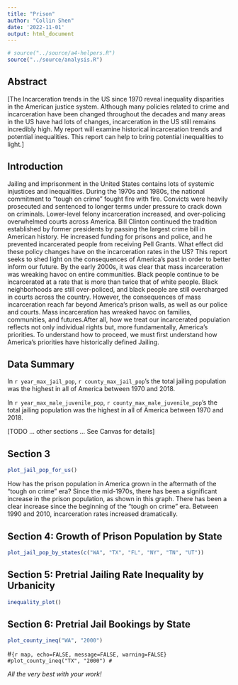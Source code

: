 ```yaml
---
title: "Prison"
author: "Collin Shen"
date: '2022-11-01'
output: html_document
---
```


```r
# source("../source/a4-helpers.R")
source("../source/analysis.R")
```

## Abstract 
[The Incarceration trends in the US since 1970 reveal inequality disparities in the American justice system. Although many policies related to crime and incarceration have been changed throughout the decades and many areas in the US have had lots of changes, incarceration in the US still remains incredibly high. My report will examine historical incarceration trends and potential inequalities. This report can help to bring potential inequalities to light.]



## Introduction 


Jailing and imprisonment in the United States contains lots of systemic injustices and inequalities. During the 1970s and 1980s, the national commitment to "tough on crime" fought fire with fire. Convicts were heavily prosecuted and sentenced to longer terms under pressure to crack down on criminals. Lower-level felony incarceration increased, and over-policing overwhelmed courts across America. Bill Clinton continued the tradition established by former presidents by passing the largest crime bill in American history. He increased funding for prisons and police, and he prevented incarcerated people from receiving Pell Grants. What effect did these policy changes have on the incarceration rates in the US? This report seeks to shed light on the consequences of America's past in order to better inform our future. By the early 2000s, it was clear that mass incarceration was wreaking havoc on entire communities. Black people continue to be incarcerated at a rate that is more than twice that of white people. Black neighborhoods are still over-policed, and black people are still overcharged in courts across the country. However, the consequences of mass incarceration reach far beyond America's prison walls, as well as our police and courts. Mass incarceration has wreaked havoc on families, communities, and futures.After all, how we treat our incarcerated population reflects not only individual rights but, more fundamentally, America's priorities. To understand how to proceed, we must first understand how America's priorities have historically defined Jailing.

 

## Data Summary 
In `r year_max_jail_pop`, `r county_max_jail_pop`'s the total jailing population was the highest in all of America between 1970 and 2018. 

In `r year_max_male_juvenile_pop`, `r county_max_male_juvenile_pop`'s the total jailing population was the highest in all of America between 1970 and 2018. 

[TODO ... other sections ... See Canvas for details]



## Section 3

```r
plot_jail_pop_for_us()
```

How has the prison population in America grown in the aftermath of the "tough on crime" era? Since the mid-1970s, there has been a significant increase in the prison population, as shown in this graph. There has been a clear increase since the beginning of the "tough on crime" era. Between 1990 and 2010, incarceration rates increased dramatically.


## Section 4: Growth of Prison Population by State
```r
plot_jail_pop_by_states(c("WA", "TX", "FL", "NY", "TN", "UT"))
```


## Section 5: Pretrial Jailing Rate Inequality by Urbanicity
```r
inequality_plot()
```

## Section 6: Pretrial Jail Bookings by State
```r
plot_county_ineq("WA", "2000")
```
#```{r map, echo=FALSE, message=FALSE, warning=FALSE}
#plot_county_ineq("TX", "2000")
#```



_All the very best with your work!_

